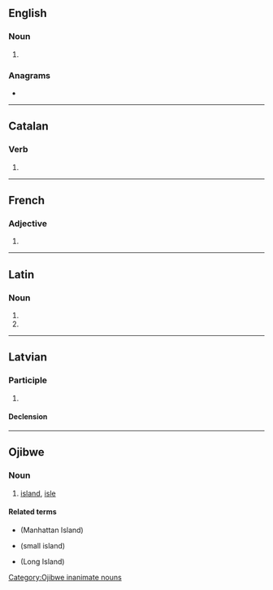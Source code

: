 {{also|-minis}}
==English==

===Noun===
{{head|en|noun plural form}}

# {{plural of|mini|lang=en}}

===Anagrams===
* {{anagrams|en|a=iimns|imins|misin}}

----

==Catalan==

===Verb===
{{head|ca|verb form}}

# {{ca-verb form of|p=2|n=sg|t=pres|m=sub|minar}}

----

==French==

===Adjective===
{{head|fr|adjective form}}

# {{masculine plural of|mini|lang=fr}}

----

==Latin==

===Noun===
{{la-noun-form|minīs}}

# {{inflection of|mina||dat|p|lang=la}}
# {{inflection of|mina||abl|p|lang=la}}

----

==Latvian==

===Participle===
{{lv-part|min|is}}

# {{lv-participle of|mīt|pst|act}}

====Declension====
{{lv-decl-part|min|is|extrawidth=-100}}

----

==Ojibwe==

===Noun===
{{oj-noun|pl=minisan}}

# [[island]], [[isle]]

====Related terms====
* {{l|oj|Minisenh}} (Manhattan Island)
* {{l|oj|minisens}} (small island)
* {{l|oj|Minisi}} (Long Island)

[[Category:Ojibwe inanimate nouns‎]]